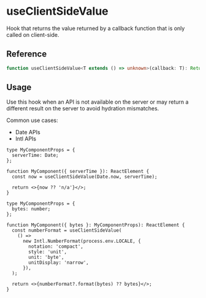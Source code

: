 
<Meta title="hooks/useClientSideValue" />

# useClientSideValue

Hook that returns the value returned by a callback function that is only called on client-side.

## Reference

```ts
function useClientSideValue<T extends () => unknown>(callback: T): ReturnType<T> | null;
```

## Usage

Use this hook when an API is not available on the server or may return a different result on the
server to avoid hydration mismatches.

Common use cases:

- Date APIs
- Intl APIs

```tsx
type MyComponentProps = {
  serverTime: Date;
};

function MyComponent({ serverTime }): ReactElement {
  const now = useClientSideValue(Date.now, serverTime);

  return <>{now ?? 'n/a'}</>;
}
```

```tsx
type MyComponentProps = {
  bytes: number;
};

function MyComponent({ bytes }: MyComponentProps): ReactElement {
  const numberFormat = useClientSideValue(
    () =>
      new Intl.NumberFormat(process.env.LOCALE, {
        notation: 'compact',
        style: 'unit',
        unit: 'byte',
        unitDisplay: 'narrow',
      }),
  );

  return <>{numberFormat?.format(bytes) ?? bytes}</>;
}
```
